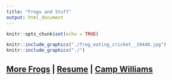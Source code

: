 ```yaml
---
title: "Frogs and Stuff"
output: html_document
---
```


```r
knitr::opts_chunk$set(echo = TRUE)
```


```r
knitr::include_graphics("./frog_eating_cricket__19448.jpg")
knitr::include_graphics("./")
```

## [More Frogs](http://Tug-Simmons.github.io/Frogs) | [Resume](http://Tug-Simmons.github.io/Resume/Resume.pdf) | [Camp Williams](http://Tug-Simmons.github.io/Camp Williams)



